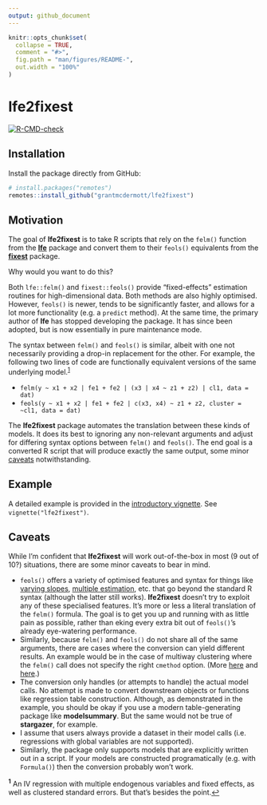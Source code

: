 ```yaml
---
output: github_document
---
```


<!-- README.md is generated from README.Rmd. Please edit that file -->

```r
knitr::opts_chunk$set(
  collapse = TRUE,
  comment = "#>",
  fig.path = "man/figures/README-",
  out.width = "100%"
)
```

# lfe2fixest

<!-- badges: start -->
[![R-CMD-check](https://github.com/grantmcdermott/lfe2fixest/workflows/R-CMD-check/badge.svg)](https://github.com/grantmcdermott/lfe2fixest/actions)
<!-- badges: end -->

## Installation

Install the package directly from GitHub:

``` r
# install.packages("remotes")
remotes::install_github("grantmcdermott/lfe2fixest")
```

## Motivation

The goal of **lfe2fixest** is to take R scripts that rely on the `felm()` function 
from the [**lfe**](https://github.com/sgaure/lfe) package and convert 
them to their `feols()` equivalents from the 
[**fixest**](https://lrberge.github.io/fixest) package.

Why would you want to do this?

Both `lfe::felm()` and `fixest::feols()` provide "fixed-effects" estimation 
routines for high-dimensional data. Both methods are also highly optimised. 
However, `feols()` is newer, tends to be significantly faster, and allows for 
a lot more functionality (e.g. a `predict` method). At the same time, the 
primary author of **lfe** has stopped developing the package. It has since been adopted, but is now essentially in pure maintenance mode.

The syntax between `felm()` and `feols()` is similar, albeit with one not
necessarily providing a drop-in replacement for the other. For example, the 
following two lines of code are functionally equivalent versions of the same
underlying model.<sup id="a1">[1](#f1)</sup>

- `felm(y ~ x1 + x2 | fe1 + fe2 | (x3 | x4 ~ z1 + z2) | cl1, data = dat)`
- `feols(y ~ x1 + x2 | fe1 + fe2 | c(x3, x4) ~ z1 + z2, cluster = ~cl1, data = dat)`

The **lfe2fixest** package automates the translation between these kinds of
models. It does its best to ignoring any non-relevant arguments and adjust for
differing syntax options between `felm()` and `feols()`. The end goal is a 
converted R script that will produce exactly the same output, some minor
[caveats](#caveats) notwithstanding.

## Example

A detailed example is provided in the [introductory vignette](http://grantmcdermott.com/lfe2fixest/articles/lfe2fixest.html). See `vignette("lfe2fixest")`.

## Caveats

While I'm confident that **lfe2fixest** will work out-of-the-box in most (9 out 
of 10?) situations, there are some minor caveats to bear in mind.

- `feols()` offers a variety of optimised features and syntax for things like 
[varying slopes](https://cran.r-project.org/web/packages/fixest/vignettes/fixest_walkthrough.html#31_Varying_slopes), 
[multiple estimation](https://cran.r-project.org/web/packages/fixest/vignettes/multiple_estimations.html), 
etc. that go beyond the standard R syntax (although the latter still works). 
**lfe2fixest** doesn't try to exploit any of these specialised features. It's 
more or less a literal translation of the `felm()` formula. The goal is to get 
you up and running with as little pain as possible, rather than eking every 
extra bit out of `feols()`'s already eye-watering performance.
- Similarly, because `felm()` and `feols()` do not share all of the same 
arguments, there are cases where the conversion can yield different results. An
example would be in the case of multiway clustering where the `felm()` call does
not specify the right `cmethod` option. (More
[here](https://github.com/sgaure/lfe/pull/26) and
[here](https://cran.r-project.org/web/packages/fixest/vignettes/standard_errors.html).)
- The conversion only handles (or attempts to handle) the actual model calls. No 
attempt is made to convert downstream objects or functions like regression table 
construction. Although, as demonstrated in the example, you should be okay if 
you use a modern table-generating package like **modelsummary**. But the same 
would not be true of **stargazer**, for example.
- I assume that users always provide a dataset in their model calls (i.e. 
regressions with global variables are not supported). 
- Similarly, the package only supports models that are explicitly written out in 
a script. If your models are constructed programatically (e.g. with `Formula()`) 
then the conversion probably won't work.

<sup><b id="f1">1</b></sup> An IV regression with multiple endogenous variables
and fixed effects, as well as clustered standard errors. But that's besides the
point.[↩](#a1)
